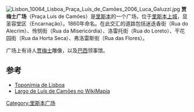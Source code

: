 [[File:Lisbon_10064_Lisboa_Praça_Luís_de_Camões_2006_Luca_Galuzzi.jpg|right]]
'''贾梅士广场'''（Praça Luís de Camões）是[[里斯本|里斯本]]的一个广场，位于[[里斯本上城|里斯本上城]]，显圣容堂区（Encarnação）。1860年命名。在此交汇的道路包括迷迭香街（Rua do Alecrim）、怜悯街（Rua da Misericórdia）、洛雷托街（Rua do Loreto）、干花园街（Rua da Horta Seca）、弗洛雷斯街（Rua das Flores）。

广场上有诗人[[贾梅士|贾梅士]]雕像，以及[[巴西|巴西]]领事馆。

==参考==
* [https://archive.is/20121205074607/http://toponimia.cm-lisboa.pt/ Toponímia de Lisboa]
* [http://WikiMapia.org/#lat=38.7105879&lon=-9.1435003&z=18&l=9&m=a&v=2 Largo de Luís de Camões no WikiMapia]{{Wayback|url=http://wikimapia.org/#lat=38.7105879&lon=-9.1435003&z=18&l=9&m=a&v=2 |date=20181225140736 }}

[[Category:里斯本广场|Category:里斯本广场]]